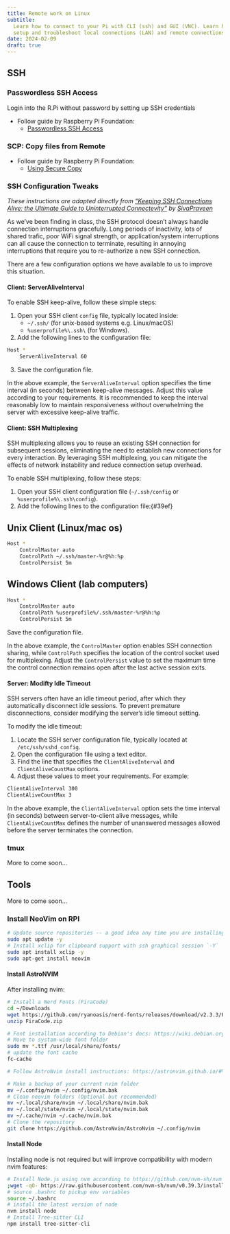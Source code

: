 ```yaml
---
title: Remote work on Linux
subtitle:
  Learn how to connect to your Pi with CLI (ssh) and GUI (VNC). Learn how to
  setup and troubleshoot local connections (LAN) and remote connections (VPN).
date: 2024-02-09
draft: true
---
```


## SSH

### Passwordless SSH Access

Login into the R.Pi without password by setting up SSH credentials

- Follow guide by Raspberry Pi Foundation:
  - [Passwordless SSH Access](https://www.raspberrypi.com/documentation/computers/remote-access.html#manually-configure-an-ssh-key)

### SCP: Copy files from Remote

- Follow guide by Raspberry Pi Foundation:
  - [Using Secure Copy](https://www.raspberrypi.com/documentation/computers/remote-access.html#using-secure-copy)

### SSH Configuration Tweaks

_These instructions are adapted directly from
["Keeping SSH Connections Alive: the Ultimate Guide to Uninterrupted Connectevity"](https://sivapraveenr.medium.com/keeping-ssh-connections-alive-the-ultimate-guide-to-uninterrupted-connectivity-cda0d3857100)
by [SivaPraveen](https://sivapraveenr.medium.com/)_

As we've been finding in class, the SSH protocol doesn't always handle
connection interruptions gracefully. Long periods of inactivity, lots of shared
trafic, poor WiFi signal strength, or application/system interruptions can all
cause the connection to terminate, resulting in annoying interruptions that
require you to re-authorize a new SSH connection.

There are a few configuration options we have available to us to improve this
situation.

#### Client: ServerAliveInterval

To enable SSH keep-alive, follow these simple steps:

1.  Open your SSH client `config` file, typically located inside:
    - `~/.ssh/` (for unix-based systems e.g. Linux/macOS)
    - `%userprofile%\.ssh\` (for Windows).
2.  Add the following lines to the configuration file:

```bash
Host *
    ServerAliveInterval 60
```

3. Save the configuration file.

In the above example, the `ServerAliveInterval` option specifies the time
interval (in seconds) between keep-alive messages. Adjust this value according
to your requirements. It is recommended to keep the interval reasonably low to
maintain responsiveness without overwhelming the server with excessive
keep-alive traffic.

#### Client: SSH Multiplexing

SSH multiplexing allows you to reuse an existing SSH connection for subsequent
sessions, eliminating the need to establish new connections for every
interaction. By leveraging SSH multiplexing, you can mitigate the effects of
network instability and reduce connection setup overhead.

To enable SSH multiplexing, follow these steps:

1.  Open your SSH client configuration file (`~/.ssh/config` or
    `%userprofile%\.ssh\config`).
2.  Add the following lines to the configuration file:{#39ef}

::: {.panel-tabset}

## Unix Client (Linux/mac os)

```bash
Host *
    ControlMaster auto
    ControlPath ~/.ssh/master-%r@%h:%p
    ControlPersist 5m
```

## Windows Client (lab computers)

```bash
Host *
    ControlMaster auto
    ControlPath %userprofile%/.ssh/master-%r@%h:%p
    ControlPersist 5m
```

:::

Save the configuration file.

In the above example, the `ControlMaster` option enables SSH connection sharing,
while `ControlPath` specifies the location of the control socket used for
multiplexing. Adjust the `ControlPersist` value to set the maximum time the
control connection remains open after the last active session exits.

#### Server: Modifty Idle Timeout

SSH servers often have an idle timeout period, after which they automatically
disconnect idle sessions. To prevent premature disconnections, consider
modifying the server's idle timeout setting.

To modify the idle timeout:

1.  Locate the SSH server configuration file, typically located at
    `/etc/ssh/sshd_config`.
2.  Open the configuration file using a text editor.
3.  Find the line that specifies the `ClientAliveInterval` and
    `ClientAliveCountMax` options.
4.  Adjust these values to meet your requirements. For example:

```bash
ClientAliveInterval 300
ClientAliveCountMax 3
```

In the above example, the `ClientAliveInterval` option sets the time interval
(in seconds) between server-to-client alive messages, while
`ClientAliveCountMax` defines the number of unanswered messages allowed before
the server terminates the connection.

### tmux

More to come soon...

####

## Tools

More to come soon...

### Install NeoVim on RPI

```bash
# Update source repositories -- a good idea any time you are installing a package.
sudo apt update -y
# Install xclip for clipboard support with ssh graphical session `-Y`
sudo apt install xclip -y
sudo apt-get install neovim
```

#### Install AstroNVIM

After installing nvim:

```bash
# Install a Nerd Fonts (FiraCode)
cd ~/Downloads
wget https://github.com/ryanoasis/nerd-fonts/releases/download/v2.3.3/FiraCode.zip
unzip FiraCode.zip

# Font installation according to Debian's docs: https://wiki.debian.org/Fonts
# Move to systam-wide font folder
sudo mv *.ttf /usr/local/share/fonts/
# update the font cache
fc-cache
```

```bash
# Follow AstroNvim install instructions: https://astronvim.github.io/#%EF%B8%8F-installation

# Make a backup of your current nvim folder
mv ~/.config/nvim ~/.config/nvim.bak
# Clean neovim folders (Optional but recommended)
mv ~/.local/share/nvim ~/.local/share/nvim.bak
mv ~/.local/state/nvim ~/.local/state/nvim.bak
mv ~/.cache/nvim ~/.cache/nvim.bak
# Clone the repository
git clone https://github.com/AstroNvim/AstroNvim ~/.config/nvim
```

#### Install Node

Installing node is not required but will improve compatibility with modern nvim
features:

```bash
# Install Node.js using nvm according to https://github.com/nvm-sh/nvm
;wget -qO- https://raw.githubusercontent.com/nvm-sh/nvm/v0.39.3/install.sh | bash
# source .bashrc to pickup env variables
source ~/.bashrc
# install the latest version of node
nvm install node
# Install Tree-sitter CLI
npm install tree-sitter-cli
```
